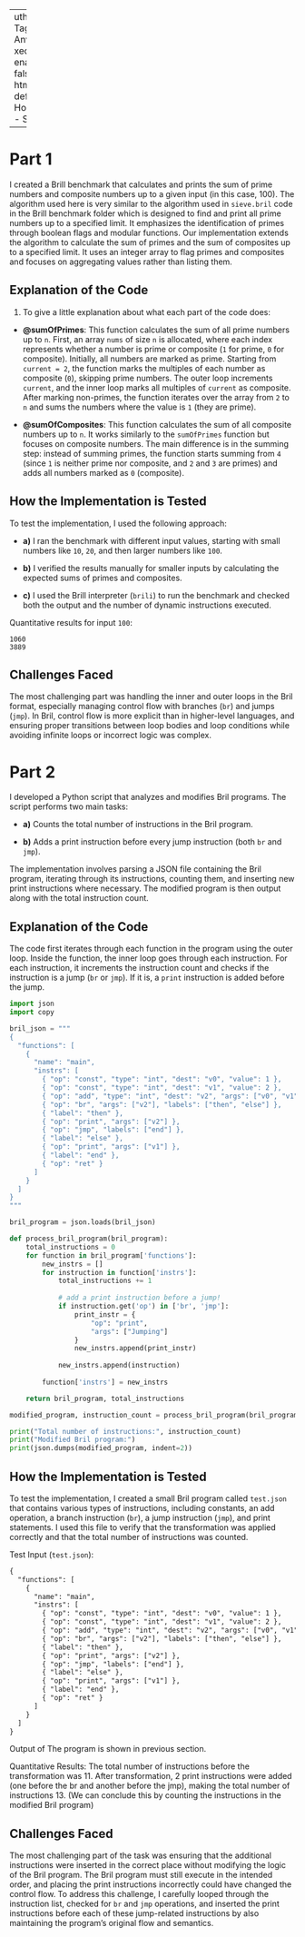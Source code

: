  ---
author: Sana Taghipour Anvari
execute:
  enabled: false
format:
  html: default
title: Homework1 - Sana

---

 
# Part 1

I created a Brill benchmark that calculates and prints the sum of prime numbers and composite numbers up to a given input (in this case, 100). The algorithm used here is very similar to the algorithm used in `sieve.bril` code in the Brill benchmark folder which is designed to find and print all prime numbers up to a specified limit. It emphasizes the identification of primes through boolean flags and modular functions. Our implementation extends the algorithm to calculate the sum of primes and the sum of composites up to a specified limit. It uses an integer array to flag primes and composites and focuses on aggregating values rather than listing them.

## Explanation of the Code

1. To give a little explanation about what each part of the code does:

- **@sumOfPrimes**: This function calculates the sum of all prime numbers up to `n`. First, an array `nums` of size `n` is allocated, where each index represents whether a number is prime or composite (`1` for prime, `0` for composite). Initially, all numbers are marked as prime. Starting from `current = 2`, the function marks the multiples of each number as composite (`0`), skipping prime numbers. The outer loop increments `current`, and the inner loop marks all multiples of `current` as composite. After marking non-primes, the function iterates over the array from `2` to `n` and sums the numbers where the value is `1` (they are prime).

- **@sumOfComposites**: This function calculates the sum of all composite numbers up to `n`. It works similarly to the `sumOfPrimes` function but focuses on composite numbers. The main difference is in the summing step: instead of summing primes, the function starts summing from `4` (since `1` is neither prime nor composite, and `2` and `3` are primes) and adds all numbers marked as `0` (composite).

## How the Implementation is Tested

To test the implementation, I used the following approach:

- **a)** I ran the benchmark with different input values, starting with small numbers like `10`, `20`, and then larger numbers like `100`.
- **b)** I verified the results manually for smaller inputs by calculating the expected sums of primes and composites.

- **c)** I used the Brill interpreter (`brili`) to run the benchmark and checked both the output and the number of dynamic instructions executed.

Quantitative results for input `100`:

```
1060
3889
```
## Challenges Faced

The most challenging part was handling the inner and outer loops in the Bril format, especially managing control flow with branches (`br`) and jumps (`jmp`). In Bril, control flow is more explicit than in higher-level languages, and ensuring proper transitions between loop bodies and loop conditions while avoiding infinite loops or incorrect logic was complex.



# Part 2

I developed a Python script that analyzes and modifies Bril programs. The script performs two main tasks:

- **a)**  Counts the total number of instructions in the Bril program.

- **b)**  Adds a print instruction before every jump instruction (both `br` and `jmp`).

The implementation involves parsing a JSON file containing the Bril program, iterating through its instructions, counting them, and inserting new print instructions where necessary. The modified program is then output along with the total instruction count.

## Explanation of the Code
The code first iterates through each function in the program using the outer loop. Inside the function, the inner loop goes through each instruction. For each instruction, it increments the instruction count and checks if the instruction is a jump (`br` or `jmp`). If it is, a `print` instruction is added before the jump.

```python
import json
import copy

bril_json = """
{
  "functions": [
    {
      "name": "main",
      "instrs": [
        { "op": "const", "type": "int", "dest": "v0", "value": 1 },
        { "op": "const", "type": "int", "dest": "v1", "value": 2 },
        { "op": "add", "type": "int", "dest": "v2", "args": ["v0", "v1"] },
        { "op": "br", "args": ["v2"], "labels": ["then", "else"] },
        { "label": "then" },
        { "op": "print", "args": ["v2"] },
        { "op": "jmp", "labels": ["end"] },
        { "label": "else" },
        { "op": "print", "args": ["v1"] },
        { "label": "end" },
        { "op": "ret" }
      ]
    }
  ]
}
"""

bril_program = json.loads(bril_json)

def process_bril_program(bril_program):
    total_instructions = 0
    for function in bril_program['functions']:
        new_instrs = []
        for instruction in function['instrs']:
            total_instructions += 1
            
            # add a print instruction before a jump!
            if instruction.get('op') in ['br', 'jmp']:
                print_instr = {
                    "op": "print",
                    "args": ["Jumping"]
                }
                new_instrs.append(print_instr)
            
            new_instrs.append(instruction)
        
        function['instrs'] = new_instrs

    return bril_program, total_instructions

modified_program, instruction_count = process_bril_program(bril_program)

print("Total number of instructions:", instruction_count)
print("Modified Bril program:")
print(json.dumps(modified_program, indent=2))

```

## How the Implementation is Tested
To test the implementation, I created a small Bril program called `test.json` that contains various types of instructions, including constants, an add operation, a branch instruction (`br`), a jump instruction (`jmp`), and print statements. I used this file to verify that the transformation was applied correctly and that the total number of instructions was counted.

Test Input (`test.json`):
```html
{
  "functions": [
    {
      "name": "main",
      "instrs": [
        { "op": "const", "type": "int", "dest": "v0", "value": 1 },
        { "op": "const", "type": "int", "dest": "v1", "value": 2 },
        { "op": "add", "type": "int", "dest": "v2", "args": ["v0", "v1"] },
        { "op": "br", "args": ["v2"], "labels": ["then", "else"] },
        { "label": "then" },
        { "op": "print", "args": ["v2"] },
        { "op": "jmp", "labels": ["end"] },
        { "label": "else" },
        { "op": "print", "args": ["v1"] },
        { "label": "end" },
        { "op": "ret" }
      ]
    }
  ]
}

```


Output of The program is shown in previous section.

Quantitative Results:
The total number of instructions before the transformation was 11.
After transformation, 2 print instructions were added (one before the br and another before the jmp), making the total number of instructions 13. (We can conclude this by counting the instructions in the modified Bril program)

## Challenges Faced
The most challenging part of the task was ensuring that the additional instructions were inserted in the correct place without modifying the logic of the Bril program. The Bril program must still execute in the intended order, and placing the print instructions incorrectly could have changed the control flow. To address this challenge, I carefully looped through the instruction list, checked for `br` and `jmp` operations, and inserted the print instructions before each of these jump-related instructions by also maintaining the program's original flow and semantics.